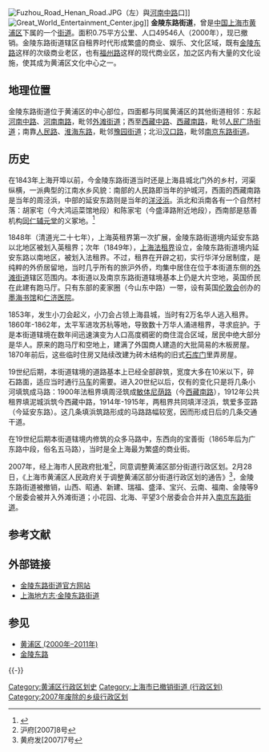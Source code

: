 [[File:Fuzhou_Road_Henan_Road.JPG|thumb]]（左）與[[河南中路|河南中路]]口]]
[[File:Great_World_Entertainment_Center.jpg|thumb]]]]
'''金陵东路街道'''，曾是[[中国|中国]][[上海市|上海市]][[黄浦区|黄浦区]]下属的一个[[街道_(行政区划)|街道]]。面积0.75平方公里、人口49546人（2000年），现已撤销。金陵东路街道辖区自租界时代形成繁盛的商业、娱乐、文化区域，既有[[金陵东路|金陵东路]]这样的次级商业老区，也有[[福州路_(上海)|福州路]]这样的现代商业区，加之区内有大量的文化设施，使其成为黄浦区文化中心之一。

== 地理位置 ==
金陵东路街道位于黄浦区的中心部位，四面都与同属黄浦区的其他街道相邻：东起[[河南中路|河南中路]]、[[河南南路|河南南路]]，毗邻[[外滩街道|外滩街道]]；西至[[西藏中路|西藏中路]]、[[西藏南路|西藏南路]]，毗邻[[人民广场街道|人民广场街道]]；南靠[[人民路_(上海)|人民路]]、[[淮海东路|淮海东路]]，毗邻[[豫园街道|豫园街道]]；北沿[[汉口路|汉口路]]，毗邻[[南京东路街道|南京东路街道]]。

== 历史 ==
在1843年上海开埠以前，今金陵东路街道当时还是上海县城北门外的乡村，河渠纵横，一派典型的江南水乡风貌：南部的人民路即当年的护城河，西面的西藏南路是当年的周泾浜，中部的延安东路则是当年的[[洋泾浜|洋泾浜]]。浜北和浜南各有一个自然村落：胡家宅（今大鸿运菜馆地段）和陈家宅（今盛泽路附近地段），西南部是慈善机构[[同仁辅元堂|同仁辅元堂]]的义冢地。<ref>{{Cite web |url=http://www.shtong.gov.cn/newsite/node2/node4/node2249/huangpu/node34381/node34400/node34402/userobject1ai19219.html |title=上海地方志·金陵东路街道 |accessdate=2019-04-20 |archive-date=2016-03-26 |archive-url=https://web.archive.org/web/20160326110352/http://www.shtong.gov.cn/Newsite/node2/node4/node2249/huangpu/node34381/node34400/node34402/userobject1ai19219.html |dead-url=no }}</ref>

1848年（清道光二十七年），上海英租界第一次扩展，金陵东路街道境内延安东路以北地区被划入英租界；次年（1849年），[[上海法租界|上海法租界]]设立，金陵东路街道境内延安东路以南地区，被划入法租界。不过，租界在开辟之初，实行华洋分居制度，是纯粹的外侨居留地，当时几乎所有的旅沪外侨，均集中居住在位于本街道东侧的[[外滩街道|外滩街道]]辖区范围内。本街道以及南京东路街道辖境基本上仍是大片空地，英国侨民在此建有跑马厅。只有东部的麦家圈（今山东中路）一带，设有英国[[伦敦会|伦敦会]]创办的[[墨海书馆|墨海书馆]]和[[上海交通大学医学院附属仁济医院|仁济医院]]。

1853年，发生小刀会起义，小刀会占领上海县城，当时有2万名华人逃入租界。1860年-1862年，太平军进攻苏杭等地，导致数十万华人涌进租界，寻求庇护。于是本街道辖境在数年间迅速演变为人口高度稠密的商住混合区域，居民中绝大部分是华人。原来的跑马厅和空地上，建满了外国商人建造的大批简易的木板房屋。1870年前后，这些临时住房又陆续改建为砖木结构的旧式[[石库门|石库门]]里弄房屋。

19世纪后期，本街道辖境的道路基本上已经全部辟筑，宽度大多在10米以下，碎石路面，适应当时通行[[马车|马车]]的需要。进入20世纪以后，仅有的变化只是将几条小河填筑成马路：1900年法租界填周泾筑成[[敏体尼荫路|敏体尼荫路]]（今[[西藏南路|西藏南路]]），1912年公共租界填泥城浜筑今西藏中路，1914年-1915年，两租界共同填洋泾浜，筑爱多亚路（今延安东路）。这几条填浜筑路形成的马路路幅较宽，因而形成日后的几条交通干道。

在19世纪后期本街道辖境内修筑的众多马路中，东西向的宝善街（1865年后为广东路中段，俗名五马路），当时是全上海最为繁盛的商业街。
<!-- 
有轨和无轨电车线路驶经金陵东路、福建路、浙江路、西藏路和福州路。

棋盘街、福建路及法大马路（今金陵东路）等日趋繁荣，行业逐渐聚集成市。有福建南路的毛蓝布业、宁海东路的鸡、鸭蛋行，云南路的露天小吃，永寿路的旧衣摊，福建中路的估衣业、棋盘街的呢绒业、（今广东路）的糖业及布满境内的旅馆业、饮食业。

境内文化教育、卫生、新闻出版、娱乐场所逐步发展。福州路中段（福建中路至河南中路）陆续开设报社、书店和文化用品商店，成为著名的文化街。望平街（今山东中路）成为上海闻名的报馆街。光绪二年开设格致书院（今格致中学），光绪十二年创立法文书馆，后改为中法学堂（今光明中学）。广东路、福建路一带为戏园汇集地。20世纪20年代后，开设的新型娱乐场所，有大世界游乐场、大新舞台、天蟾舞台、中央大戏院、小广寒、神仙世界、东方书场、共舞台、浙江大戏院等。

境内帮会流氓活动猖獗，烟、赌、娼业集中。垄断上海鸦片烟毒的“三鑫公司”，开设在金陵东路196弄（惟祥里）；当时，上海的五大赌台中的荣生、利生开设在境内，宝兴里、宝裕里、宝安坊和中华里俗称“三宝一中”。

1949年以后，经过一系列社会改革和整顿。1949年12月初，宝裕里、宝兴里成立居民福利委员会，成为全市早期的居民组织和后来居民委员会的雏形。

1992年境内有两块土地批租，5月15日批出延安东路以北，北海路以南，浙江中路以西、北海路133弄以东，面积2611平方米。9月31日批出福建中路以西，湖北路以东，广东路以北，福建中路130弄以南，面积4471平方米，共拆迁居民245户，单位30家，拆危房约11000平方米。 -->

2007年，经上海市人民政府批准<ref>沪府[2007]8号</ref>，同意调整黄浦区部分街道行政区划。2月28日，《上海市黄浦区人民政府关于调整黄浦区部分街道行政区划的通告》<ref>黄府发[2007]7号</ref>，金陵东路街道被撤销，山西、昭通、新建、瑞福、盛泽、宝兴、云南、福南、金陵等9个居委会被并入外滩街道；小花园、北海、平望3个居委会合并并入[[南京东路街道|南京东路街道]]。

== 参考文献 ==
{{Reflist|30em}}

== 外部链接 ==
* [http://www.shjljd.gov.cn:8088/jjd/index.jsp 金陵东路街道官方网站]{{Wayback|url=http://www.shjljd.gov.cn:8088/jjd/index.jsp |date=20070310221728 }}
* [http://www.shtong.gov.cn/newsite/node2/node4/node2249/huangpu/node34381/node34400/node34402/userobject1ai19219.html 上海地方志·金陵东路街道]{{Wayback|url=http://www.shtong.gov.cn/newsite/node2/node4/node2249/huangpu/node34381/node34400/node34402/userobject1ai19219.html |date=20160326110352 }}

== 参见 ==
{{Portal box|中华人民共和国|上海}}
* [[黄浦区_(2000年–2011年)|黄浦区 (2000年–2011年)]]
* [[金陵东路|金陵东路]]

{{-}}
{{上海市黄浦区行政区划_(2000–2011)}}

[[Category:黄浦区行政区划史|Category:黄浦区行政区划史]]
[[Category:上海市已撤销街道_(行政区划)|Category:上海市已撤销街道 (行政区划)]]
[[Category:2007年废除的乡级行政区划|Category:2007年废除的乡级行政区划]]